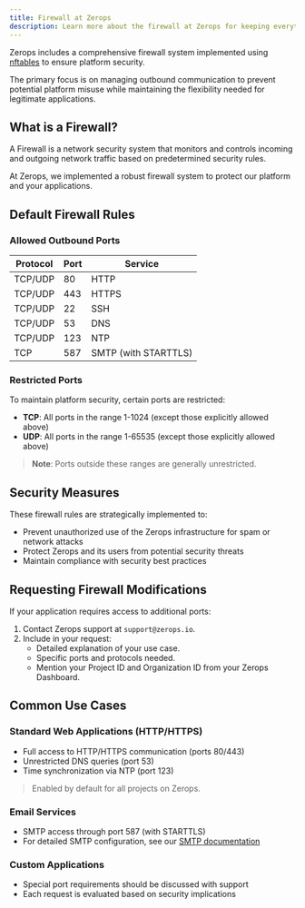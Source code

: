 ```yaml
---
title: Firewall at Zerops
description: Learn more about the firewall at Zerops for keeping everything safe and secure.
---
```


Zerops includes a comprehensive firewall system implemented using [nftables](https://en.wikipedia.org/wiki/Nftables) to ensure platform security.

The primary focus is on managing outbound communication to prevent potential platform misuse while maintaining the flexibility needed for legitimate applications.

## What is a Firewall?

A Firewall is a network security system that monitors and controls incoming and outgoing network traffic based on predetermined security rules.

At Zerops, we implemented a robust firewall system to protect our platform and your applications.

## Default Firewall Rules

### Allowed Outbound Ports

<table className="w-full my-1.5">
  <thead>
    <tr>
      <th className="w-fit">Protocol</th>
      <th className="w-fit">Port</th>
      <th className="w-full">Service</th>
    </tr>
  </thead>
  <tbody>
    <tr>
      <td className="w-fit">TCP/UDP</td>
      <td className="w-fit">80</td>
      <td className="w-full">HTTP</td>
    </tr>
    <tr>
      <td className="w-fit">TCP/UDP</td>
      <td className="w-fit">443</td>
      <td className="w-full">HTTPS</td>
    </tr>
    <tr>
      <td className="w-fit">TCP/UDP</td>
      <td className="w-fit">22</td>
      <td className="w-full">SSH</td>
    </tr>
    <tr>
      <td className="w-fit">TCP/UDP</td>
      <td className="w-fit">53</td>
      <td className="w-full">DNS</td>
    </tr>
    <tr>
      <td className="w-fit">TCP/UDP</td>
      <td className="w-fit">123</td>
      <td className="w-full">NTP</td>
    </tr>
    <tr>
      <td className="w-fit">TCP</td>
      <td className="w-fit">587</td>
      <td className="w-full">SMTP (with STARTTLS)</td>
    </tr>
  </tbody>
</table>

### Restricted Ports

To maintain platform security, certain ports are restricted:

- **TCP**: All ports in the range 1-1024 (except those explicitly allowed above)
- **UDP**: All ports in the range 1-65535 (except those explicitly allowed above)

> **Note**: Ports outside these ranges are generally unrestricted.

## Security Measures

These firewall rules are strategically implemented to:

- Prevent unauthorized use of the Zerops infrastructure for spam or network attacks
- Protect Zerops and its users from potential security threats
- Maintain compliance with security best practices

## Requesting Firewall Modifications

If your application requires access to additional ports:

1. Contact Zerops support at `support@zerops.io`.
2. Include in your request:
   - Detailed explanation of your use case.
   - Specific ports and protocols needed.
   - Mention your Project ID and Organization ID from your Zerops Dashboard.

## Common Use Cases

### Standard Web Applications (HTTP/HTTPS)

- Full access to HTTP/HTTPS communication (ports 80/443)
- Unrestricted DNS queries (port 53)
- Time synchronization via NTP (port 123)

> Enabled by default for all projects on Zerops.

### Email Services

- SMTP access through port 587 (with STARTTLS)
- For detailed SMTP configuration, see our [SMTP documentation](/references/smtp)

### Custom Applications
- Special port requirements should be discussed with support
- Each request is evaluated based on security implications